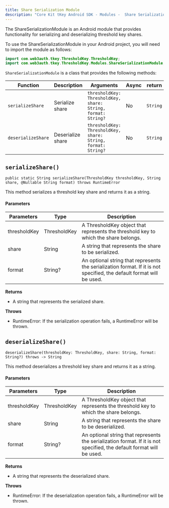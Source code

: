 ```yaml
---
title: Share Serialization Module
description: "Core Kit tKey Android SDK - Modules -  Share Serialization | Documentation - Web3Auth"
---
```


The ShareSerializationModule is an Android module that provides functionality for serializing and
deserializing threshold key shares.

To use the ShareSerializationModule in your Android project, you will need to import the module as
follows:

```java
import com.web3auth.tkey.ThresholdKey.ThresholdKey;
import com.web3auth.tkey.ThresholdKey.Modules.ShareSerializationModule;
```

`ShareSerializationModule` is a class that provides the following methods:

| Function           | Description       | Arguments                                                    | Async | return   |
| ------------------ | ----------------- | ------------------------------------------------------------ | ----- | -------- |
| `serializeShare`   | Serialize share   | `thresholdKey: ThresholdKey, share: String, format: String?` | No    | `String` |
| `deserializeShare` | Deserialize share | `thresholdKey: ThresholdKey, share: String, format: String?` | No    | `String` |

## `serializeShare()`

`public static String serializeShare(ThresholdKey thresholdKey, String share, @Nullable String format) throws RuntimeError`

This method serializes a threshold key share and returns it as a string.

#### Parameters

| Parameters   | Type         | Description                                                                                                           |
| ------------ | ------------ | --------------------------------------------------------------------------------------------------------------------- |
| thresholdKey | ThresholdKey | A ThresholdKey object that represents the threshold key to which the share belongs.                                   |
| share        | String       | A string that represents the share to be serialized.                                                                  |
| format       | String?      | An optional string that represents the serialization format. If it is not specified, the default format will be used. |

**Returns**

- A string that represents the serialized share.

**Throws**

- RuntimeError: If the serialization operation fails, a RuntimeError will be thrown.

## `deserializeShare()`

`deserializeShare(thresholdKey: ThresholdKey, share: String, format: String?) throws -> String`

This method deserializes a threshold key share and returns it as a string.

#### Parameters

| Parameters   | Type         | Description                                                                                                           |
| ------------ | ------------ | --------------------------------------------------------------------------------------------------------------------- |
| thresholdKey | ThresholdKey | A ThresholdKey object that represents the threshold key to which the share belongs.                                   |
| share        | String       | A string that represents the share to be deserialized.                                                                |
| format       | String?      | An optional string that represents the serialization format. If it is not specified, the default format will be used. |

**Returns**

- A string that represents the deserialized share.

**Throws**

- RuntimeError: If the deserialization operation fails, a RuntimeError will be thrown.
